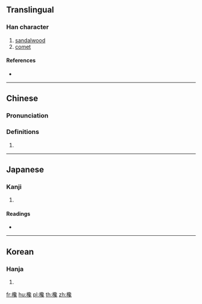 ==Translingual==

===Han character===
{{Han char|rn=75|rad=木|as=17|sn=21|four=47913|canj=DNRI|ids=⿰木毚}}

# [[sandalwood]]
# [[comet]]

====References====
* {{Han ref|kx=0562.340|dkj=15903|dj=0951.130|hdz=21321.110|uh=6B03|ud=27395|bh=F5D0|bd=62928}}

----

==Chinese==
{{zh-forms}}

===Pronunciation===
{{zh-pron
|m=chán
|c=caam4
|mc=y
|oc=y
|ma=
|cat=n
}}

===Definitions===
# {{rfdef|lang=zh}}

----

==Japanese==

===Kanji===
{{ja-kanji|grade=|rs=木17}}

# {{defn|lang=ja|sort=木17}}

====Readings====
* {{ja-readings|on=[[さん]] (san), [[せん]] (sen)|kun=}}

----

==Korean==

===Hanja===
{{ko-hanja|hangeul=참|eumhun=|rv=cham|mr=ch'am|y=cham}}

# {{defn|lang=ko|sort=木17}}

[[fr:欃]]
[[hu:欃]]
[[pl:欃]]
[[th:欃]]
[[zh:欃]]